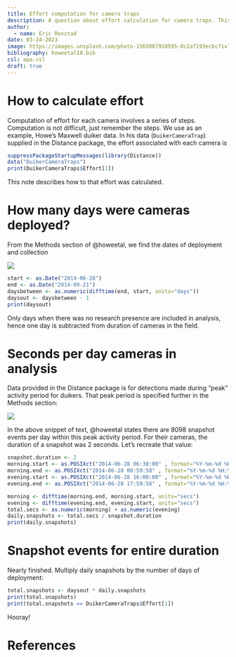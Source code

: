 ```yaml
---
title: Effort computation for camera traps
description: A question about effort calculation for camera traps. This deals with only the basics of the calculation. Based on the duiker data found in Distance package.
author: 
  - name: Eric Rexstad
date: 03-24-2023
image: https://images.unsplash.com/photo-1565087918595-8c2af193ecbc?ixlib=rb-4.0.3&ixid=MnwxMjA3fDB8MHxzZWFyY2h8NjB8fGNhbWVyYXxlbnwwfHwwfHw%3D&auto=format&fit=crop&w=500&q=60
bibliography: howeetal18.bib
csl: apa.csl
draft: true
---
```


# How to calculate effort

Computation of effort for each camera involves a series of steps. Computation is not difficult, just remember the steps. We use as an example, Howe's Maxwell duiker data.  In his data (`DuikerCameraTrap`) supplied in the Distance package, the effort associated with each camera is

```r
suppressPackageStartupMessages(library(Distance))
data("DuikerCameraTraps")
print(DuikerCameraTraps$Effort[1])
```

This note describes how to that effort was calculated.

# How many days were cameras deployed?

From the Methods section of @howeetal, we find the dates of deployment and collection

![](text1.png)

```r
start <- as.Date("2014-06-28")
end <- as.Date("2014-09-21")
daysbetween <- as.numeric(difftime(end, start, units="days"))
daysout <- daysbetween - 1
print(daysout)
```

Only days when there was no research presence are included in analysis, hence one day is subtracted from duration of cameras in the field.

# Seconds per day cameras in analysis

Data provided in the Distance package is for detections made during "peak" activity period for duikers. That peak period is specified further in the Methods section:

![](text2.png)

In the above snippet of text, @howeetal states there are 8098 snapshot events per day within this peak activity period.  For their cameras, the duration of a snapshot was 2 seconds. Let's recreate that value:

```r
snapshot.duration <- 2
morning.start <- as.POSIXct("2014-06-28 06:30:00" , format="%Y-%m-%d %H:%M:%OS")
morning.end <- as.POSIXct("2014-06-28 08:59:58" , format="%Y-%m-%d %H:%M:%OS")
evening.start <- as.POSIXct("2014-06-28 16:00:00" , format="%Y-%m-%d %H:%M:%OS")
evening.end <- as.POSIXct("2014-06-28 17:59:58" , format="%Y-%m-%d %H:%M:%OS")

morning <- difftime(morning.end, morning.start, units="secs")
evening <- difftime(evening.end, evening.start, units="secs")
total.secs <- as.numeric(morning) + as.numeric(evening)
daily.snapshots <- total.secs / snapshot.duration
print(daily.snapshots)
```

# Snapshot events for entire duration

Nearly finished. Multiply daily snapshots by the number of days of deployment:

```r
total.snapshots <- daysout * daily.snapshots
print(total.snapshots)
print(total.snapshots == DuikerCameraTraps$Effort[1])
```

Hooray!

# References